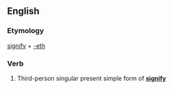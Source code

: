 ==English==

===Etymology===
[[signify]] + [[-eth]]

===Verb===
{{en-verb form}}

# {{context|archaic}} Third-person singular present simple form of '''[[signify]]'''